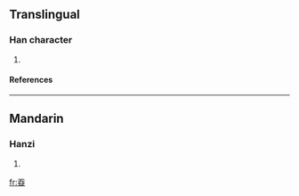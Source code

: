 ==Translingual==
===Han character===
{{Han char|rn=72|rad=日|as=04|sn=8|four=2060<sub>3</sub>|canj=竹大日 (HKA)}}
# {{defn|Han|sort=日04}}
====References====
{{Han ref|kx=0491.080|dkj=13800|dj=0852.150|hdz=21488.070|uh=660B|ud=26123|bh=CCCB|bd=52427}}

----
==Mandarin==
===Hanzi===
{{cmn-hanzi|pin=[[guì]] ([[gui4]])|wg=kuei<sup>4</sup>}}
# {{defn|Mandarin}}

[[fr:昋]]